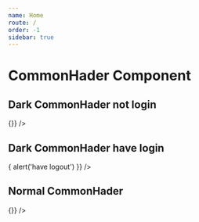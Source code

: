 ```yaml
---
name: Home
route: /
order: -1
sidebar: true
---
```



# CommonHader Component

## Dark CommonHader not login

<div id="1" key="1">
  <CommonHader
    theme="dark"
    userInfo={{}}
    logout={() => {}}
  />
</div>

## Dark CommonHader have login

<div id="2" key="2">
  <CommonHader
    theme="dark"
    userInfo={{
    "id":64135,
      "name":"132****0633",
      "type":0,
      "region":"86",
      "created_at":"2018-10-16T11:12:50.000+0000",
      "subscribe":1,
      "email":"470395814@qq.com",
      "hiddenPhone":"",
      "avatar":null,
      "havePwd":true,
      "haveAuthenticator":true,
      "unionId":"oDlNe0urGTsen8dorvQyDVGRFL2s",
      "riskLevel":0,
      "ip":"172.16.131.3",
      "lastLogin":"2019-12-11T13:49:09.000Z"
    }}
    logout={() => {
      alert('have logout')
    }}
  />
</div>

## Normal CommonHader

<div id="3" key="3">
  <CommonHader
    userInfo={{}}
    logout={() => {}}
  />
</div>
